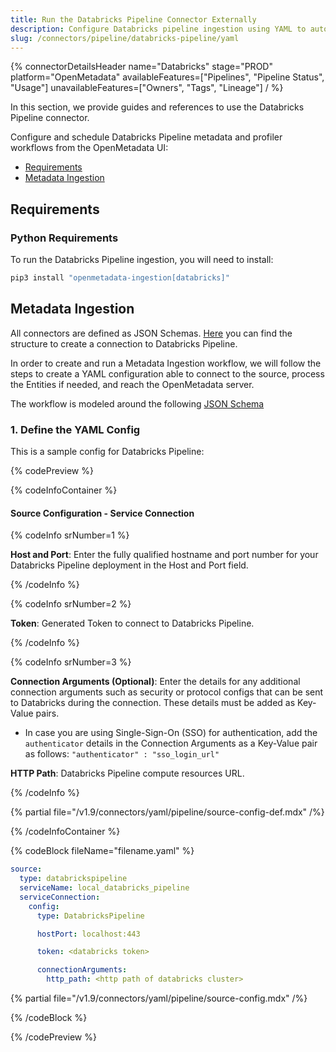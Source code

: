 ```yaml
---
title: Run the Databricks Pipeline Connector Externally
description: Configure Databricks pipeline ingestion using YAML to automate metadata extraction, data profiling, and lineage tracking across workflows.
slug: /connectors/pipeline/databricks-pipeline/yaml
---
```









{% connectorDetailsHeader
name="Databricks"
stage="PROD"
platform="OpenMetadata"
availableFeatures=["Pipelines", "Pipeline Status", "Usage"]
unavailableFeatures=["Owners", "Tags", "Lineage"]
/ %}

In this section, we provide guides and references to use the Databricks Pipeline connector.

Configure and schedule Databricks Pipeline metadata and profiler workflows from the OpenMetadata UI:

- [Requirements](#requirements)
- [Metadata Ingestion](#metadata-ingestion)

<ExternalIngestionDeployment />

## Requirements

### Python Requirements

<PythonRequirements />

To run the Databricks Pipeline ingestion, you will need to install:

```bash
pip3 install "openmetadata-ingestion[databricks]"
```

## Metadata Ingestion

All connectors are defined as JSON Schemas.
[Here](https://github.com/open-metadata/OpenMetadata/blob/main/openmetadata-spec/src/main/resources/json/schema/entity/services/connections/pipeline/databricksPipelineConnection.json)
you can find the structure to create a connection to Databricks Pipeline.

In order to create and run a Metadata Ingestion workflow, we will follow
the steps to create a YAML configuration able to connect to the source,
process the Entities if needed, and reach the OpenMetadata server.

The workflow is modeled around the following
[JSON Schema](https://github.com/open-metadata/OpenMetadata/blob/main/openmetadata-spec/src/main/resources/json/schema/metadataIngestion/workflow.json)

### 1. Define the YAML Config

This is a sample config for Databricks Pipeline:

{% codePreview %}

{% codeInfoContainer %}

#### Source Configuration - Service Connection

{% codeInfo srNumber=1 %}

**Host and Port**: Enter the fully qualified hostname and port number for your Databricks Pipeline deployment in the Host and Port field.

{% /codeInfo %}

{% codeInfo srNumber=2 %}

**Token**: Generated Token to connect to Databricks Pipeline.

{% /codeInfo %}

{% codeInfo srNumber=3 %}

**Connection Arguments (Optional)**: Enter the details for any additional connection arguments such as security or protocol configs that can be sent to Databricks during the connection. These details must be added as Key-Value pairs.
  - In case you are using Single-Sign-On (SSO) for authentication, add the `authenticator` details in the Connection Arguments as a Key-Value pair as follows: `"authenticator" : "sso_login_url"`


**HTTP Path**: Databricks Pipeline compute resources URL.

{% /codeInfo %}


{% partial file="/v1.9/connectors/yaml/pipeline/source-config-def.mdx" /%}

<IngestionSinkDef />

<WorkflowConfigDef />

{% /codeInfoContainer %}

{% codeBlock fileName="filename.yaml" %}


```yaml {% isCodeBlock=true %}
source:
  type: databrickspipeline
  serviceName: local_databricks_pipeline
  serviceConnection:
    config:
      type: DatabricksPipeline

```
```yaml {% srNumber=1 %}
      hostPort: localhost:443

```

```yaml {% srNumber=2 %}
      token: <databricks token>

```
```yaml {% srNumber=3 %}
      connectionArguments:
        http_path: <http path of databricks cluster>
```

{% partial file="/v1.9/connectors/yaml/pipeline/source-config.mdx" /%}

<IngestionSink />

<WorkflowConfig />

{% /codeBlock %}

{% /codePreview %}

<IngestionCli />
